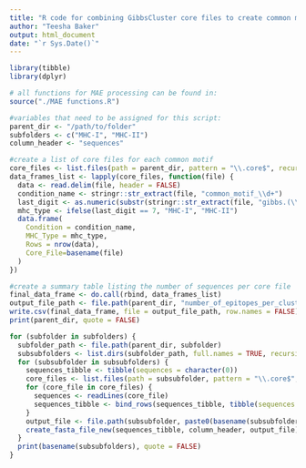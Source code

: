 ---
title: "R code for combining GibbsCluster core files to create common motifs"
author: "Teesha Baker"
output: html_document
date: "`r Sys.Date()`"
---

<!-- This script is for combining sequences from mulitple [INPUT FILE] .core files from GibbsCluster to create a summarized [OUTPUT FILE] FASTA file   -->

<!-- The code can be run code chunk by code chunk or can be knitted as an rmarkdown file -->

<!-- The first code chunk loads the required libraries, functions from MAE functions.R file and sets the directories -->


```{r setup,  message=FALSE, warning=FALSE, echo=FALSE}
library(tibble)
library(dplyr)

# all functions for MAE processing can be found in:
source("./MAE functions.R")

#variables that need to be assigned for this script:
parent_dir <- "/path/to/folder"
subfolders <- c("MHC-I", "MHC-II")
column_header <- "sequences"
```

<!-- A summary table listing the number of sequences per .core file can be found in -->
```{r sequences per .core file,  message=FALSE, warning=FALSE, echo=FALSE}
#create a list of core files for each common motif 
core_files <- list.files(path = parent_dir, pattern = "\\.core$", recursive = TRUE, full.names = TRUE)
data_frames_list <- lapply(core_files, function(file) {
  data <- read.delim(file, header = FALSE)
  condition_name <- stringr::str_extract(file, "common_motif_\\d+")
  last_digit <- as.numeric(substr(stringr::str_extract(file, "gibbs.(\\d+)of(\\d+)"), nchar(stringr::str_extract(file, "gibbs.(\\d+)of(\\d+)")), nchar(stringr::str_extract(file, "gibbs.(\\d+)of(\\d+)"))))
  mhc_type <- ifelse(last_digit == 7, "MHC-I", "MHC-II")
  data.frame(
    Condition = condition_name,
    MHC_Type = mhc_type,
    Rows = nrow(data),
    Core_File=basename(file)
  )
})

#create a summary table listing the number of sequences per core file 
final_data_frame <- do.call(rbind, data_frames_list)
output_file_path <- file.path(parent_dir, "number_of_epitopes_per_cluster_from_GibbsCluster.csv")
write.csv(final_data_frame, file = output_file_path, row.names = FALSE)
print(parent_dir, quote = FALSE)
```

<!-- List of common motifs -->
```{r  message=FALSE, warning=FALSE, echo=FALSE}
for (subfolder in subfolders) {
  subfolder_path <- file.path(parent_dir, subfolder)
  subsubfolders <- list.dirs(subfolder_path, full.names = TRUE, recursive = FALSE)
  for (subsubfolder in subsubfolders) {
    sequences_tibble <- tibble(sequences = character(0))
    core_files <- list.files(path = subsubfolder, pattern = "\\.core$", full.names = TRUE)
    for (core_file in core_files) {
      sequences <- readLines(core_file)
      sequences_tibble <- bind_rows(sequences_tibble, tibble(sequences = sequences))
    }
    output_file <- file.path(subsubfolder, paste0(basename(subsubfolder), "_motif.fasta"))
    create_fasta_file_new(sequences_tibble, column_header, output_file)
  }
  print(basename(subsubfolders), quote = FALSE)
}
``` 

<!-- These FASTA files can be used with Seq2Logo to make a sequence logo and frequency matrix for the combined common motif.  -->
<!-- After converting the Seq2Logo matrix to a MEME format matrix, FIMO can be used to query any protein of interest for sequences with high sequence similarity to any of the common binding motifs.  -->
